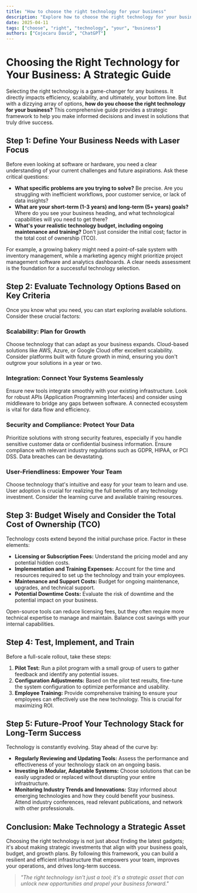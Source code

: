 ```yaml
---
title: "How to choose the right technology for your business"
description: "Explore how to choose the right technology for your business in this detailed guide, offering insights, strategies, and practical tips to enhance your understanding and application of the topic."
date: 2025-04-11
tags: ["choose", "right", "technology", "your", "business"]
authors: ["Cojocaru David", "ChatGPT"]
---
```


# Choosing the Right Technology for Your Business: A Strategic Guide

Selecting the right technology is a game-changer for any business. It directly impacts efficiency, scalability, and ultimately, your bottom line. But with a dizzying array of options, **how do you choose the right technology for your business?** This comprehensive guide provides a strategic framework to help you make informed decisions and invest in solutions that truly drive success.

## Step 1: Define Your Business Needs with Laser Focus

Before even looking at software or hardware, you need a clear understanding of your current challenges and future aspirations. Ask these critical questions:

- **What specific problems are you trying to solve?** Be precise. Are you struggling with inefficient workflows, poor customer service, or lack of data insights?
- **What are your short-term (1-3 years) and long-term (5+ years) goals?** Where do you see your business heading, and what technological capabilities will you need to get there?
- **What's your realistic technology budget, including ongoing maintenance and training?** Don't just consider the initial cost; factor in the total cost of ownership (TCO).

For example, a growing bakery might need a point-of-sale system with inventory management, while a marketing agency might prioritize project management software and analytics dashboards. A clear needs assessment is the foundation for a successful technology selection.

## Step 2: Evaluate Technology Options Based on Key Criteria

Once you know what you need, you can start exploring available solutions. Consider these crucial factors:

### Scalability: Plan for Growth

Choose technology that can adapt as your business expands. Cloud-based solutions like AWS, Azure, or Google Cloud offer excellent scalability. Consider platforms built with future growth in mind, ensuring you don't outgrow your solutions in a year or two.

### Integration: Connect Your Systems Seamlessly

Ensure new tools integrate smoothly with your existing infrastructure. Look for robust APIs (Application Programming Interfaces) and consider using middleware to bridge any gaps between software. A connected ecosystem is vital for data flow and efficiency.

### Security and Compliance: Protect Your Data

Prioritize solutions with strong security features, especially if you handle sensitive customer data or confidential business information. Ensure compliance with relevant industry regulations such as GDPR, HIPAA, or PCI DSS. Data breaches can be devastating.

### User-Friendliness: Empower Your Team

Choose technology that's intuitive and easy for your team to learn and use. User adoption is crucial for realizing the full benefits of any technology investment. Consider the learning curve and available training resources.

## Step 3: Budget Wisely and Consider the Total Cost of Ownership (TCO)

Technology costs extend beyond the initial purchase price. Factor in these elements:

- **Licensing or Subscription Fees:** Understand the pricing model and any potential hidden costs.
- **Implementation and Training Expenses:** Account for the time and resources required to set up the technology and train your employees.
- **Maintenance and Support Costs:** Budget for ongoing maintenance, upgrades, and technical support.
- **Potential Downtime Costs:** Evaluate the risk of downtime and the potential impact on your business.

Open-source tools can reduce licensing fees, but they often require more technical expertise to manage and maintain. Balance cost savings with your internal capabilities.

## Step 4: Test, Implement, and Train

Before a full-scale rollout, take these steps:

1.  **Pilot Test:** Run a pilot program with a small group of users to gather feedback and identify any potential issues.
2.  **Configuration Adjustments:** Based on the pilot test results, fine-tune the system configuration to optimize performance and usability.
3.  **Employee Training:** Provide comprehensive training to ensure your employees can effectively use the new technology. This is crucial for maximizing ROI.

## Step 5: Future-Proof Your Technology Stack for Long-Term Success

Technology is constantly evolving. Stay ahead of the curve by:

- **Regularly Reviewing and Updating Tools:** Assess the performance and effectiveness of your technology stack on an ongoing basis.
- **Investing in Modular, Adaptable Systems:** Choose solutions that can be easily upgraded or replaced without disrupting your entire infrastructure.
- **Monitoring Industry Trends and Innovations:** Stay informed about emerging technologies and how they could benefit your business. Attend industry conferences, read relevant publications, and network with other professionals.

## Conclusion: Make Technology a Strategic Asset

Choosing the right technology is not just about finding the latest gadgets; it's about making strategic investments that align with your business goals, budget, and growth plans. By following this framework, you can build a resilient and efficient infrastructure that empowers your team, improves your operations, and drives long-term success.

> _"The right technology isn't just a tool; it's a strategic asset that can unlock new opportunities and propel your business forward."_
